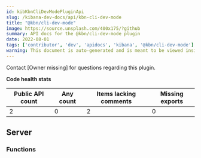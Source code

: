 ```yaml
---
id: kibKbnCliDevModePluginApi
slug: /kibana-dev-docs/api/kbn-cli-dev-mode
title: "@kbn/cli-dev-mode"
image: https://source.unsplash.com/400x175/?github
summary: API docs for the @kbn/cli-dev-mode plugin
date: 2022-08-01
tags: ['contributor', 'dev', 'apidocs', 'kibana', '@kbn/cli-dev-mode']
warning: This document is auto-generated and is meant to be viewed inside our experimental, new docs system. Reach out in #docs-engineering for more info.
---
```




Contact [Owner missing] for questions regarding this plugin.

**Code health stats**

| Public API count  | Any count | Items lacking comments | Missing exports |
|-------------------|-----------|------------------------|-----------------|
| 2 | 0 | 2 | 0 |

## Server

### Functions
<DocDefinitionList data={kbnCliDevModeObj.server.functions}/>


